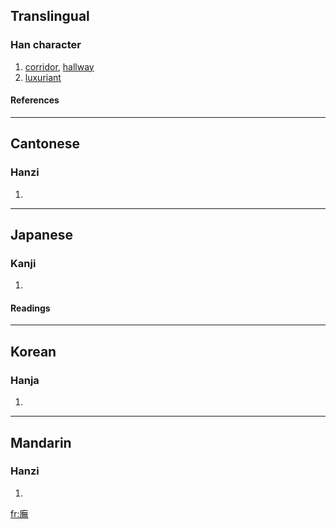{{see|庑}}

==Translingual==
===Han character===
{{Han char|rn=53|rad=广|as=12|sn=15|four=0023<sub>1</sub>|canj=戈人廿火 (IOTF)}}
# [[corridor]], [[hallway]]
# [[luxuriant]]
====References====
{{Han ref|kx=0351.010|dkj=09491|dj=0662.040|hdz=20902.030|uh=5EE1|ud=24289|bh=E575|bd=58741}}
----
==Cantonese==
===Hanzi===
{{yue-hanzi|jyut=|y=mou4, mou5}}
# {{defn|Cantonese}}
----
==Japanese==
===Kanji===
{{ja-kanji|grade=|rs=广12}}
# {{defn|Japanese}} 
====Readings====
{{ja-readings|on=[[ぶ]] (bu)|kun=[[ひさし]] (hisashi)}}
----
==Korean==
===Hanja===
{{ko-hanja|hangeul=무|rv=mu|mr=mu}}
# {{defn|Korean}}
----
==Mandarin==
===Hanzi===
{{cmn-hanzi|sim=庑|pin=[[wǔ]] ([[wu3]])|wg=wu<sup>3</sup>}}
# {{defn|Mandarin}}

[[fr:廡]]